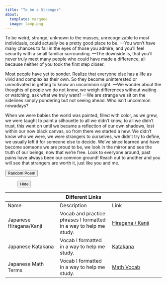 ```yaml
---
title: "To be a Stranger" 
about:   
  template: marquee   
  image: lamp.png 
---
```


To be weird, strange; unknown to the masses, unrecognizable to most individuals, could actually be a pretty good place to be. ---You won't have many chances to fail in the eyes of those you admire, and you'll feel security with a small familiar surrounding. ---The downside is, that you'll never truly meet many people who could have made a difference, all because neither of you took the first step closer.

Most people have yet to sonder. Realize that everyone else has a life as vivid and complex as their own. So they become uninterested or unmotivated in getting to know an uncommon sight. ---We wonder about the thoughts of people we do not know, we weigh differences without waiting or watching, ask what we truly want? ---We are strange we sit on the sidelines simply pondering but not seeing ahead. Who isn't uncommon nowadays?

When we were babies the world was painted, filled with color, as we grew, we were taught to paint a silhouette to all we didn't know, to all we didn't trust, this went on until we became a reflection of our own shadows, lost within our now black canvas, so from there we started a new. We didn't know who we were, we were strangers to ourselves, we didn't try to define, we usually left it for someone else to decide. We've since learned and have become someone we are proud to be, we look in the mirror and see the truth of our beings, now that we're free. Look to everyone around, past pains have always been our common ground! Reach out to another and you will see that strangers are worth it, just like you and me.



```{=html}
<div class=btn>
<button type="button" class="btn btn-primary btn-sm" onclick="randomQ()" id="btnID">Random Poem</button>
</div>

  <figure class="text-center" id="btnQTE">
  <blockquote class="blockquote">
    <p id="poetry"></p>
  </blockquote>
  
<figcaption class="blockquote-footer" id="poetryFooter">
<cite title=""></cite>
  </figcaption>

<div class=btn>
<button type="button" class="btn btn-primary btn-sm" onclick="hide()" id="btnID">Hide</button>
</div>

</figure>


  <script>
      function hide() {
            document.getElementById('btnQTE')
                .style.display = "none";
        }
        
      function randomQ() {
            document.getElementById('btnQTE')
                .style.display = "block";
            
            a = "<b>Potato</b><br>Oh potato Round and Brown<br>Delicious skin you have around <br>You season well and cook throughout <br> Potato skins are all about <br> Earthy color, white insides <br> Much much taste, saving lives <br> Oh potato you delicious treat <br> You fill my belly, that’s really neat, <br> Oh potato small or big <br> Your taste the same your shape alike <br> Oh potato you’re a pleasant sight, <br> All throughout the silent night <br> Goodbye potato I will see you again <br> Your ripe brown shine, along the line <br> Of this rhythmic rhyme."
            
            b = "<b>Evening Star</b><br>’Twas noontide of summer,<br> And mid-time of night; <br> And stars, in their orbits, <br> Shone pale, thro’ the light <br> Of the brighter, cold moon, <br> ’Mid planets her slaves, <br> Herself in the Heavens, <br> Her beam on the waves. <br> I gaz’d awhile <br> On her cold smile; <br> Too cold — too cold for me — <br> There pass’d, as a shroud, <br> A fleecy cloud, <br> And I turn’d away to thee, <br> Proud Evening Star, <br> In thy glory afar, <br> And dearer thy beam shall be; <br> For joy to my heart <br> Is the proud part <br> Thou bearest in Heav’n at night, <br> And more I admire <br> Thy distant fire, <br> Than that colder, lowly light. "
            
            c = "<b>Casey at the Bat</b><br>The outlook wasn't brilliant for the Mudville nine that day:<br>The score stood four to two, with but one inning more to play,<br>And then when Cooney died at first, and Barrows did the same,<br>A pall-like silence fell upon the patrons of the game.<br>A straggling few got up to go in deep despair. The rest<br>Clung to the hope which springs eternal in the human breast;<br>They thought, 'If only Casey could but get a whack at that—<br>We'd put up even money now, with Casey at the bat.'<br>But Flynn preceded Casey, as did also Jimmy Blake,<br>And the former was a hoodoo, while the latter was a cake;<br>So upon that stricken multitude grim melancholy sat,<br>For there seemed but little chance of Casey getting to the bat.<br>But Flynn let drive a single, to the wonderment of all,<br>And Blake, the much despisèd, tore the cover off the ball;<br>And when the dust had lifted, and men saw what had occurred,<br>There was Jimmy safe at second and Flynn a-hugging third.<br>Then from five thousand throats and more there rose a lusty yell;<br>It rumbled through the valley, it rattled in the dell;<br>It pounded on the mountain and recoiled upon the flat,<br>For Casey, mighty Casey, was advancing to the bat.<br>There was ease in Casey's manner as he stepped into his place;<br>There was pride in Casey's bearing and a smile lit Casey's face.<br>And when, responding to the cheers, he lightly doffed his hat,<br>No stranger in the crowd could doubt 'twas Casey at the bat.<br>Ten thousand eyes were on him as he rubbed his hands with dirt;<br>Five thousand tongues applauded when he wiped them on his shirt;<br>Then while the writhing pitcher ground the ball into his hip,<br>Defiance flashed in Casey's eye, a sneer curled Casey's lip.<br>And now the leather-covered sphere came hurtling through the air,<br>And Casey stood a-watching it in haughty grandeur there.<br>Close by the sturdy batsman the ball unheeded sped—<br>'That ain't my style,' said Casey. 'Strike one!' the umpire said.<br>From the benches, black with people, there went up a muffled roar,<br>Like the beating of the storm-waves on a stern and distant shore;<br>'Kill him! Kill the umpire!' shouted someone on the stand;<br>And it's likely they'd have killed him had not Casey raised his hand.<br>With a smile of Christian charity great Casey's visage shone;<br>He stilled the rising tumult; he bade the game go on;<br>He signaled to the pitcher, and once more the dun sphere flew;<br>But Casey still ignored it and the umpire said, 'Strike two!'<br>'Fraud!' cried the maddened thousands, and echo answered 'Fraud!'<br>But one scornful look from Casey and the audience was awed.<br>They saw his face grow stern and cold, they saw his muscles strain,<br>And they knew that Casey wouldn't let that ball go by again.<br>The sneer is gone from Casey's lip, his teeth are clenched in hate,<br>He pounds with cruel violence his bat upon the plate;<br>And now the pitcher holds the ball, and now he lets it go,<br>And now the air is shattered by the force of Casey's blow.<br>Oh, somewhere in this favoured land the sun is shining bright,<br>The band is playing somewhere, and somewhere hearts are light;<br>And somewhere men are laughing, and somewhere children shout,<br>But there is no joy in Mudville—mighty Casey has struck out."
  
            d = "<b>As I Am Now… May We Meet Again</b><br>It started small, an uneasy sensation in the center of my chest,<br>It slowly grew day by day, the more it did, the more I got used to it,<br>Eventually this small circle took over, eroded my emotions of sadness and joy<br>The only thing I was still able to vividly feel was physical pain<br>No, I never purposely hurt myself, that’s just illogical<br>My emotions were fading not my sense of self or my sense of logic ok?<br>Yes I had a desire to die for many years, never to suicide, but<br> This emptiness that engulfed me, erased that desire as well<br>In an unconscious fit one night I expelled everything I had consciously put away<br><i>It was a mess, but…</i><br>It was necessary for me to finally become the nothingness that had engulfed me.<br>This is my last bit of raw emotion,<br>My last poem,<br>I can’t see myself expressing myself through my writing anymore<br>I don’t hold ill will anymore, once I’m done with this writing…<br>All that I’ve had bottled up would finally be healthily expressed.<br>Onion, This is not a final goodbye<br>It’s just a thank you and I hope we meet again sometime in the future,<br>Well, after I’ve explored this “new found” nothingness that I’ve become.<br>My sense of self is still my own, and well<br> I have no more desire to be as reckless as I have been these last couple months.<br>May we meet again my relatively old friend."
            
            
            
            const poem = [a,
                              b, 
                              c, 
                              d ]
            const credit = ["アルネズ",
                              "Edgar Allan Poe", 
                              "Ernest Lawrence Thayer", 
                              "" ]
            const random = Math.floor(Math.random()*poem.length)
            document.getElementById('poetry').innerHTML=poem[random]
            document.getElementById('poetryFooter').innerHTML=credit[random]
      }

  </script>
```


|                         | Different Links                                                   |                                        |
|------------------------|------------------------|------------------------|
| Name                    | Description                                                       | Link                                   |
| Japanese Hiragana/Kanji | Vocab and practice phrases I formatted in a way to help me study. | [Hiragana / Kanji](hiragana_kanji.qmd) |
| Japanese Katakana       | Vocab I formatted in a way to help me study.                      | [Katakana](katakana.qmd)               |
| Japanese Math Terms       | Vocab I formatted in a way to help me study.                      | [Math Vocab](mathTerms.qmd)               |


